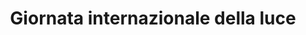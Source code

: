 ---
title: "Giornata internazionale della luce"
description: "La Giornata Internazionale della Luce, istituita dall'UNESCO nel 2017, si celebra ogni anno il 16 maggio per sottolineare l'importanza della luce nella scienza, nella cultura e nello sviluppo sostenibile.

Nei Monti Lepini, la luce gioca un ruolo fondamentale nel valorizzare i paesaggi locali. Ad esempio, il sentiero di Dante e l'Alta via dei Monti Lepini Orientali offrono panorami suggestivi, esaltati dai giochi di luce e colore che caratterizzano queste montagne."
---